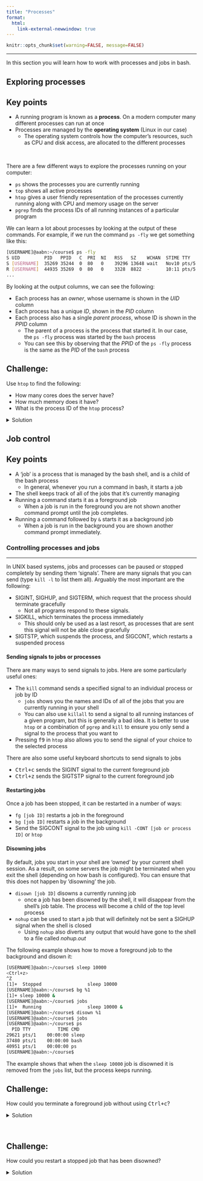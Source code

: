 ```yaml
---
title: "Processes"
format:
  html:
    link-external-newwindow: true
---
```


<head>

```{=html}
<script src="https://kit.fontawesome.com/ece750edd7.js" crossorigin="anonymous"></script>
```
</head>

```r
knitr::opts_chunk$set(warning=FALSE, message=FALSE)
```

------------------------------------------------------------------------

In this section you will learn how to work with processes and jobs in bash.

## Exploring processes

::: key-points
<h2><i class="fas fa-thumbtack"></i> Key points</h2>

-   A running program is known as a **process**. On a modern computer many different processes can run at once
-   Processes are managed by the **operating system** (Linux in our case)
    -   The operating system controls how the computer's resources, such as CPU and disk access, are allocated to the different processes
:::

<br>

There are a few different ways to explore the processes running on your computer:

-   `ps` shows the processes you are currently running
-   `top` shows all active processes
-   `htop` gives a user friendly representation of the processes currently running along with CPU and memory usage on the server
-   `pgrep` finds the process IDs of all running instances of a particular program

We can learn a lot about processes by looking at the output of these commands. For example, if we run the command `ps -fly` we get something like this:

```bash
[USERNAME]@aabn:~/course$ ps -fly
S UID         PID   PPID   C  PRI  NI   RSS   SZ    WCHAN  STIME TTY          TIME CMD
S [USERNAME]  35269 35244  0  80   0    39296 13648 wait   Nov10 pts/5    00:00:04 -bash
R [USERNAME]  44935 35269  0  80   0    3328  8822  -      10:11 pts/5    00:00:00 ps -fly
...
```

By looking at the output columns, we can see the following:

-   Each process has an *owner*, whose username is shown in the *UID* column
-   Each process has a unique *ID*, shown in the *PID* column
-   Each process also has a single *parent process*, whose ID is shown in the *PPID* column
    -   The parent of a process is the process that started it. In our case, the `ps -fly` process was started by the `bash` process
    -   You can see this by observing that the *PPID* of the `ps -fly` process is the same as the *PID* of the `bash` process

::: challenge
<h2><i class="fas fa-pencil-alt"></i> Challenge:</h2>

Use `htop` to find the following:

<ul>

<li>How many cores does the server have?</li>

<li>How much memory does it have?</li>

<li>What is the process ID of the `htop` process?</li>

</ul>

<details>

<summary>Solution</summary>

::: solution
<h2><i class="far fa-eye"></i> Solution:</h2>

Run `htop -u [USERNAME]` to start `htop` and display only your own processes. At the top of the `htop` screen there is a bar chart style representation of each of the cores on the server, showing how busy each core is. The server has 64 cores. There is also a bar entitled *Mem*, with the total memory shown to its right. The server has 250G of memory. The process ID of `htop` is in the first column.
:::

</details>
:::

## Job control

::: key-points
<h2><i class="fas fa-thumbtack"></i> Key points</h2>

-   A 'job' is a process that is managed by the bash shell, and is a child of the bash process
    -   In general, whenever you run a command in bash, it starts a job
-   The shell keeps track of all of the jobs that it's currently managing
-   Running a command starts it as a foreground job
    -   When a job is run in the foreground you are not shown another command prompt until the job completes.
-   Running a command followed by `&` starts it as a background job
    -   When a job is run in the background you are shown another command prompt immediately.
:::

### Controlling processes and jobs

------------------------------------------------------------------------

In UNIX based systems, jobs and processes can be paused or stopped completely by sending them 'signals'. There are many signals that you can send (type `kill -l` to list them all). Arguably the most important are the following:

-   SIGINT, SIGHUP, and SIGTERM, which request that the process should terminate gracefully
    -   Not all programs respond to these signals.
-   SIGKILL, which terminates the process immediately
    -   This should only be used as a last resort, as processes that are sent this signal will not be able close gracefully
-   SIGTSTP, which suspends the process, and SIGCONT, which restarts a suspended process

#### Sending signals to jobs or processes

There are many ways to send signals to jobs. Here are some particularly useful ones:

-   The `kill` command sends a specified signal to an individual process or job by ID
    -   `jobs` shows you the names and IDs of all of the jobs that you are currently running in your shell
    -   You can also use `killall` to send a signal to all running instances of a given program, but this is generally a bad idea. It is better to use `htop` or a combination of `pgrep` and `kill` to ensure you only send a signal to the process that you want to
-   Pressing <kbd>f9</kbd> in `htop` also allows you to send the signal of your choice to the selected process

There are also some useful keyboard shortcuts to send signals to jobs

-   <kbd>Ctrl+c</kbd> sends the SIGINT signal to the current foreground job
-   <kbd>Ctrl+z</kbd> sends the SIGTSTP signal to the current foreground job

#### Restarting jobs

Once a job has been stopped, it can be restarted in a number of ways:

-   `fg [job ID]` restarts a job in the foreground
-   `bg [job ID]` restarts a job in the background
-   Send the SIGCONT signal to the job using `kill -CONT [job or process ID]` or `htop`

#### Disowning jobs

By default, jobs you start in your shell are 'owned' by your current shell session. As a result, on some servers the job might be terminated when you exit the shell (depending on how bash is configured). You can ensure that this does not happen by 'disowning' the job.

-   `disown [job ID]` disowns a currently running job
    -   once a job has been disowned by the shell, it will disappear from the shell's job table. The process will become a child of the top level process
-   `nohup` can be used to start a job that will definitely not be sent a SIGHUP signal when the shell is closed
    -   Using `nohup` also diverts any output that would have gone to the shell to a file called *nohup.out*

The following example shows how to move a foreground job to the background and disown it:

```bash
[USERNAME]@aabn:~/course$ sleep 10000
<Ctrl+z>
^Z
[1]+  Stopped                 sleep 10000
[USERNAME]@aabn:~/course$ bg %1
[1]+ sleep 10000 &
[USERNAME]@aabn:~/course$ jobs
[1]+  Running                 sleep 10000 &
[USERNAME]@aabn:~/course$ disown %1
[USERNAME]@aabn:~/course$ jobs
[USERNAME]@aabn:~/course$ ps
  PID TTY          TIME CMD
29621 pts/1    00:00:00 sleep
37480 pts/1    00:00:00 bash
40951 pts/1    00:00:00 ps
[USERNAME]@aabn:~/course$ 
```

The example shows that when the `sleep 10000` job is disowned it is removed from the `jobs` list, but the process keeps running.

::: challenge
<h2><i class="fas fa-pencil-alt"></i> Challenge:</h2>

How could you terminate a foreground job without using <kbd>Ctrl+c</kbd>?

<details>

<summary>Solution</summary>

::: solution
<h2><i class="far fa-eye"></i> Solution:</h2>

One way would be to pause the job with <kbd>Ctrl+z</kbd>, and then use `kill -INT [job ID]` to send a SIGINT signal to the job
:::

</details>
:::

<br>

::: challenge
<h2><i class="fas fa-pencil-alt"></i> Challenge:</h2>

How could you restart a stopped job that has been disowned?

<details>

<summary>Solution</summary>

::: solution
<h2><i class="far fa-eye"></i> Solution:</h2>

You could use `htop` or `ps` to find the process IDs of the stopped processes, and then use `kill -CONT [process ID]` to send a SIGCONT signal to those processes.
:::

</details>
:::
